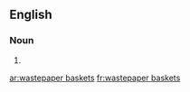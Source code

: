 ==English==

===Noun===
{{head|en|noun plural form|head=[[wastepaper]] [[basket]]s}}

# {{plural of|wastepaper basket|lang=en}}

[[ar:wastepaper baskets]]
[[fr:wastepaper baskets]]